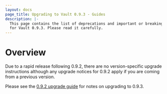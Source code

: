 ```yaml
---
layout: docs
page_title: Upgrading to Vault 0.9.3 - Guides
description: |-
  This page contains the list of deprecations and important or breaking changes
  for Vault 0.9.3. Please read it carefully.
---
```


# Overview

Due to a rapid release following 0.9.2, there are no version-specific upgrade
instructions although any upgrade notices for 0.9.2 apply if you are coming
from a previous version.

Please see the [0.9.2 upgrade guide](/docs/upgrading/upgrade-to-0.9.2) for notes on upgrading to 0.9.3.
